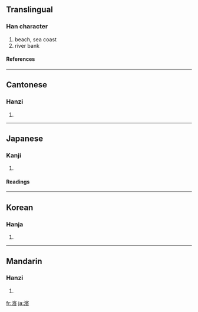{{see|浜|滨}}

==Translingual==
===Han character===
{{Han char|rn=85|rad=水|as=14|sn=17|four=3318<sub>6</sub>|canj=水十一金 (EJMC)}}
# beach, sea coast
# river bank
====References====
{{Han ref|kx=0657.200|dkj=18537|dj=1067.190|hdz=31773.070|uh=6FF1|ud=28657|bh=C0D8|bd=49368}}

----
==Cantonese==
===Hanzi===
{{yue-hanzi|jyut=|y=ban1}}
# {{defn|Cantonese}}

----
==Japanese==
===Kanji===
{{ja-kanji|grade=|rs=水14}}
# {{defn|Japanese}} 
====Readings====
{{ja-readings|on=[[ひん]] (hin), [[ほう]] (hō)|kun=[[はま]] (hama)}}

----
==Korean==
===Hanja===
{{ko-hanja|hangeul=빈|eumhun=|rv=bin|mr=pin|y=pin}}
# {{defn|Korean}}

----
==Mandarin==
===Hanzi===
{{cmn-hanzi|sim=滨|pin=[[bīn]] ([[bin1]])|wg=pin<sup>1</sup>}}
# {{defn|Mandarin}}

[[fr:濱]]
[[ja:濱]]